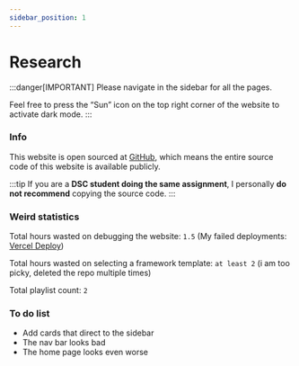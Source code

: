 ```yaml
---
sidebar_position: 1
---
```


# Research
:::danger[IMPORTANT]
Please navigate in the sidebar for all the pages.

Feel free to press the “Sun” icon on the top right corner of the website to activate dark mode.
:::

### Info
This website is open sourced at [GitHub](https://github.com/udontur/novato), which means the entire source code of this website is available publicly.

:::tip
If you are a **DSC student doing the same assignment**, I personally **do not recommend** copying the source code. 
:::

### Weird statistics
Total hours wasted on debugging the website: ```1.5``` (My failed deployments: [Vercel Deploy](https://vercel.com/udonturs-projects/novato/deployments))

Total hours wasted on selecting a framework template: ```at least 2``` (i am too picky, deleted the repo multiple times)

Total playlist count: ``2``

### To do list
- Add cards that direct to the sidebar
- The nav bar looks bad
- The home page looks even worse